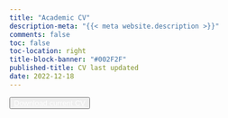 ```yaml
---
title: "Academic CV"
description-meta: "{{< meta website.description >}}"
comments: false
toc: false
toc-location: right
title-block-banner: "#002F2F"
published-title: CV last updated
date: 2022-12-18
---
```




<button type="button" class="btn btn-success">
<a href="https://ikashnitsky.github.io/x/cv/2022-12-cv-ilya-kashnitsky.pdf" style="color:#ffffff;">Download current CV</a>
</button>
